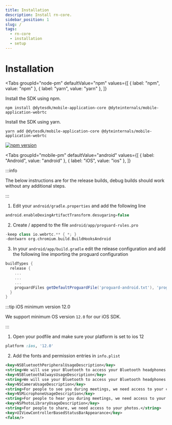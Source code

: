 ```yaml
---
title: Installation
description: Install rn-core.
sidebar_position: 1
slug: /
tags:
  - rn-core
  - installation
  - setup
---
```


# Installation


<Tabs
  groupId="node-pm"
  defaultValue="npm"
  values={[
    { label: "npm", value: "npm" },
    { label: "yarn", value: "yarn" },
  ]}
>
  <TabItem value="npm">
Install the SDK using npm.

```shell
npm install @dytesdk/mobile-application-core @dyteinternals/mobile-application-webrtc
```

  </TabItem>
  <TabItem value="yarn">
Install the SDK using yarn.

```shell
yarn add @dytesdk/mobile-application-core @dyteinternals/mobile-application-webrtc
```

  </TabItem>
</Tabs>

[![npm version](https://badge.fury.io/js/@dytesdk%2Freact-native-core.svg)](https://badge.fury.io/js/@dytesdk%2Freact-native-core)

<Tabs
  groupId="mobile-pm"
  defaultValue="android"
  values={[
    { label: "Android", value: "android" },
    { label: "iOS", value: "ios" },
  ]}
>
  <TabItem value="android">

:::info

The below instructions are for the release builds, debug builds should work
without any additional steps.

:::

1. Edit your `android/gradle.properties` and add the following line

```groovy
android.enableDexingArtifactTransform.desugaring=false
```

2. Create / append to the file `android/app/proguard-rules.pro`

```groovy
-keep class io.webrtc.** { *; }
-dontwarn org.chromium.build.BuildHooksAndroid
```

3. In your `android/app/build.gradle` edit the release configuration and add the
   following line importing the proguard configuration

```groovy
buildTypes {
  release {
    ...
    ...
    ...
    proguardFiles getDefaultProguardFile('proguard-android.txt'), 'proguard-rules.pro'
  }
}

```

</TabItem>
<TabItem value="ios">

:::tip iOS minimum version 12.0

We support minimum OS version `12.0` for our iOS SDK.

:::

1. Open your podfile and make sure your platform is set to ios 12

```ruby
platform :ios, '12.0'
```

2. Add the fonts and permission entries in `info.plist`

```xml
<key>NSBluetoothPeripheralUsageDescription</key>
<string>We will use your Bluetooth to access your Bluetooth headphones.</string>
<key>NSBluetoothAlwaysUsageDescription</key>
<string>We will use your Bluetooth to access your Bluetooth headphones.</string>
<key>NSCameraUsageDescription</key>
<string>For people to see you during meetings, we need access to your camera.</string>
<key>NSMicrophoneUsageDescription</key>
<string>For people to hear you during meetings, we need access to your microphone.</string>
<key>NSPhotoLibraryUsageDescription</key>
<string>For people to share, we need access to your photos.</string>
<key>UIViewControllerBasedStatusBarAppearance</key>
<false/>
```

  </TabItem>
</Tabs>

<head>
  <title>React Native Core Installation</title>
</head>
